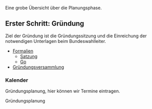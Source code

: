 Eine grobe Übersicht über die Planungsphase.

== Erster Schritt: Gründung ==

Ziel der Gründung ist die Gründungssitzung und die Einreichung der notwendigen Unterlagen beim Bundeswahlleiter.

* [[Formalien]]
** [[Satzung]]
** [[Go]]
* [[Gründungsversammlung]]

=== Kalender ===

Gründungsplanung, hier können wir Termine eintragen.

<mscalendar>Gründungsplanung</mscalendar>